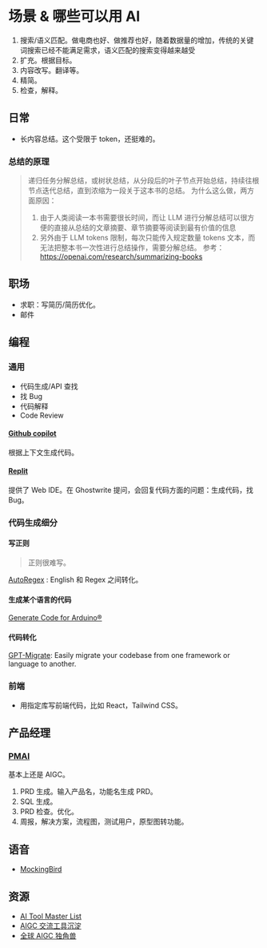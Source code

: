 # 场景 & 哪些可以用 AI
1. 搜索/语义匹配。做电商也好、做推荐也好，随着数据量的增加，传统的关键词搜索已经不能满足需求，语义匹配的搜索变得越来越受
2. 扩充。根据目标。
3. 内容改写。翻译等。
4. 精简。
5. 检查，解释。

## 日常
* 长内容总结。这个受限于 token，还挺难的。

### 总结的原理
> 递归任务分解总结，或树状总结，从分段后的叶子节点开始总结，持续往根节点迭代总结，直到浓缩为一段关于这本书的总结。
> 为什么这么做，两方面原因：
> 1. 由于人类阅读一本书需要很长时间，而让 LLM 进行分解总结可以很方便的直接从总结的文章摘要、章节摘要等阅读到最有价值的信息
> 2. 另外由于 LLM tokens 限制，每次只能传入规定数量 tokens 文本，而无法把整本书一次性进行总结操作，需要分解总结。
> 参考：https://openai.com/research/summarizing-books


## 职场
* 求职：写简历/简历优化。
* 邮件

## 编程
### 通用
* 代码生成/API 查找
* 找 Bug
* 代码解释
* Code Review


#### [Github copilot](https://github.com/features/copilot)
根据上下文生成代码。

#### [Replit](https://replit.com)
提供了 Web IDE。在 Ghostwrite 提问，会回复代码方面的问题：生成代码，找 Bug。


### 代码生成细分
#### 写正则
> 正则很难写。

[AutoRegex](https://www.autoregex.xyz/) : English 和 Regex 之间转化。
  

#### 生成某个语言的代码
[Generate Code for Arduino®](https://www.duinocodegenerator.com/)

#### 代码转化
[GPT-Migrate](https://github.com/0xpayne/gpt-migrate/): Easily migrate your codebase from one framework or language to another.

### 前端
* 用指定库写前端代码，比如 React，Tailwind CSS。

## 产品经理
### [PMAI](https://www.pm-ai.cn/)
基本上还是 AIGC。
1. PRD 生成。输入产品名，功能名生成 PRD。
2. SQL 生成。
3. PRD 检查。优化。
4. 周报，解决方案，流程图，测试用户，原型图转功能。

## 语音
* [MockingBird](https://github.com/babysor/MockingBird)

## 资源
* [AI Tool Master List](https://doc.clickup.com/25598832/d/h/rd6vg-14247/0b79ca1dc0f7429/rd6vg-12207)
* [AIGC 交流工具沉淀](https://bytedance.feishu.cn/base/AIMAbnJxQaNgSGsBAtwcdAkLnvf?table=tblmZTd8VuUOOONh&view=vew0Eo17BB)
* [全球 AIGC 独角兽](https://zaozaoliao.feishu.cn/wiki/KQ5QwI9oHiJwgWksYwLc3vBrned?table=tblUqX1ZcQarIKLG&view=vewSzGYSRv)